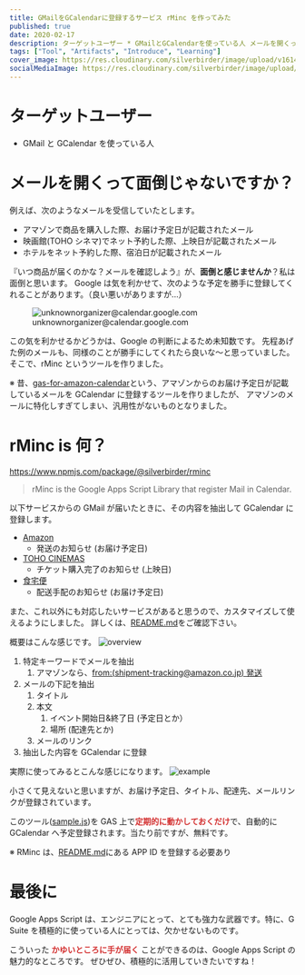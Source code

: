 ```yaml
---
title: GMailをGCalendarに登録するサービス rMinc を作ってみた
published: true
date: 2020-02-17
description: ターゲットユーザー * GMailとGCalendarを使っている人 メールを開くって面倒じゃないですか？ 例えば、次のようなメールを受信していたとします。* アマゾンで商品を購入した際、お届け予定日が記載されたメール * 映画館(TOHOシネマ)でネット予約した際、上映日が記載されたメール * ホテルをネット予約した際、宿泊日が記載されたメール
tags: ["Tool", "Artifacts", "Introduce", "Learning"]
cover_image: https://res.cloudinary.com/silverbirder/image/upload/v1614431016/silver-birder.github.io/blog/rMinc.png
socialMediaImage: https://res.cloudinary.com/silverbirder/image/upload/v1614431016/silver-birder.github.io/blog/rMinc.png
---
```


# ターゲットユーザー

- GMail と GCalendar を使っている人

# メールを開くって面倒じゃないですか？

例えば、次のようなメールを受信していたとします。

- アマゾンで商品を購入した際、お届け予定日が記載されたメール
- 映画館(TOHO シネマ)でネット予約した際、上映日が記載されたメール
- ホテルをネット予約した際、宿泊日が記載されたメール

『いつ商品が届くのかな？メールを確認しよう』が、**面倒と感じませんか**？私は面倒と思います。
Google は気を利かせて、次のような予定を勝手に登録してくれることがあります。（良い悪いがありますが...）

<figure title="unknownorganizer@calendar.google.com">
<img alt="unknownorganizer@calendar.google.com" src="https://res.cloudinary.com/silverbirder/image/upload/v1614431051/silver-birder.github.io/blog/unknownorganizer_google_calendar.png" />
<figcaption>unknownorganizer@calendar.google.com</figcaption>
</figure>

この気を利かせるかどうかは、Google の判断によるため未知数です。
先程あげた例のメールも、同様のことが勝手にしてくれたら良いな〜と思っていました。
そこで、rMinc というツールを作りました。

※ 昔、[gas-for-amazon-calendar](https://github.com/silverbirder/gas-for-amazon-calendar)という、アマゾンからのお届け予定日が記載しているメールを GCalendar に登録するツールを作りましたが、
アマゾンのメールに特化しすぎてしまい、汎用性がないものとなりました。

# rMinc is 何？

https://www.npmjs.com/package/@silverbirder/rminc

> rMinc is the Google Apps Script Library that register Mail in Calendar.

以下サービスからの GMail が届いたときに、その内容を抽出して GCalendar に登録します。

- [Amazon](https://www.amazon.co.jp/)
  - 発送のお知らせ (お届け予定日)
- [TOHO CINEMAS](https://www.tohotheater.jp/)
  - チケット購入完了のお知らせ (上映日)
- [食宅便](https://shokutakubin.com/)
  - 配送手配のお知らせ (お届け予定日)

また、これ以外にも対応したいサービスがあると思うので、カスタマイズして使えるようにしました。
詳しくは、[README.md](https://github.com/silverbirder/rMinc/blob/master/README.md)をご確認下さい。

概要はこんな感じです。
![overview](https://res.cloudinary.com/silverbirder/image/upload/v1581769421/rMinc/rMinc_overview.png)

1. 特定キーワードでメールを抽出
   1. アマゾンなら、[from:(shipment-tracking@amazon.co.jp) 発送](https://github.com/silverbirder/rMinc/blob/master/src/user/mailRule/amazonMailRule.ts#L61)
1. メールの下記を抽出
   1. タイトル
   1. 本文
      1. イベント開始日&終了日 (予定日とか）
      1. 場所 (配達先とか)
   1. メールのリンク
1. 抽出した内容を GCalendar に登録

実際に使ってみるとこんな感じになります。
![example](https://res.cloudinary.com/silverbirder/image/upload/v1581760683/rMinc/rMinc_sample.png)

小さくて見えないと思いますが、お届け予定日、タイトル、配達先、メールリンクが登録されています。

このツール([sample.js](https://github.com/silverbirder/rMinc/blob/master/sample/sample.js))を GAS 上で<b><span style="color: #d32f2f">定期的に動かしておくだけ</span></b>で、自動的に GCalendar へ予定登録されます。当たり前ですが、無料です。

※ RMinc は、[README.md](https://github.com/silverbirder/rMinc/blob/master/README.md)にある APP ID を登録する必要あり

# 最後に

Google Apps Script は、エンジニアにとって、とても強力な武器です。特に、G Suite を積極的に使っている人にとっては、欠かせないものです。

こういった <b><span style="color: #d32f2f">かゆいところに手が届く</span></b> ことができるのは、Google Apps Script の魅力的なところです。
ぜひぜひ、積極的に活用していきたいですね！
